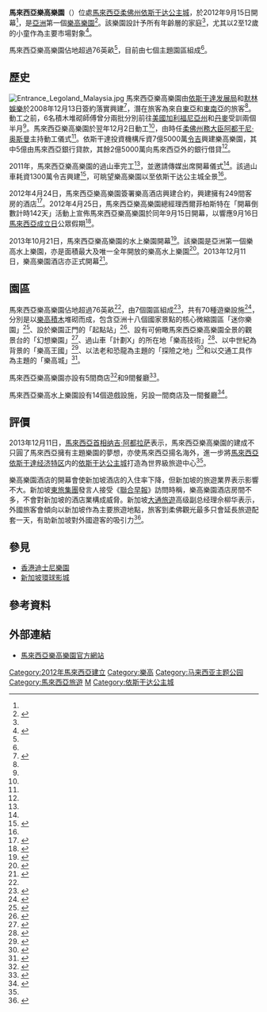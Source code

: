 {{Infobox amusement park
| name = 馬來西亞樂高樂園
| image = [[File:Legoland_Malaysia_logo.svg|250px]]
| location = {{MYS}}[[柔佛州|柔佛州]][[依斯干达公主城|依斯干达公主城]]
| owner = [[默林娛樂|默林娛樂]]
| season = 全年
| opening_date = 2012年9月15日<ref name="new">{{cite web|date=2012-04-25|url=http://www.nst.com.my/top-news/asia-s-first-legoland-to-open-on-sept-15-1.77554?localLinksEnabled=false&utm_source=twitterfeed&utm_medium=twitter|title=Asia's first Legoland to open on Sept 15|work=New Straits Times|accessdate=2012-04-28|deadurl=yes|archiveurl=https://web.archive.org/web/20120908034731/http://www.nst.com.my/top-news/asia-s-first-legoland-to-open-on-sept-15-1.77554?localLinksEnabled=false&utm_source=twitterfeed&utm_medium=twitter|archivedate=2012-09-08}}</ref>
| rides =
| coasters =
| water_rides =
| homepage = [http://www.legoland.com.my/ www.legoland.com.my]
| coordinates = {{coord|1|25|30|N|103|37|38|E|region:MY_type:city_source:GNS-enwiki|display=it}}
}}
'''馬來西亞樂高樂園'''（{{lang-ms|Legoland Malaysia}}）位處[[馬來西亞|馬來西亞]][[柔佛州|柔佛州]][[依斯干达公主城|依斯干达公主城]]，於2012年9月15日開幕<ref name="new" />，是[[亞洲|亞洲]]第一個[[樂高樂園|樂高樂園]]<ref name="tourismmalaysia2">{{cite web|url=http://www.promotemalaysia.com.tw/info_1_sub2_1.aspx?Starting_Point_id=12&Views_data_id=231|title=馬來西亞樂高樂園(LEGOLAND Malaysia)|publisher=馬來西亞觀光局在台辦事處|accessdate=2015-09-04|archive-date=2014-04-24|archive-url=https://web.archive.org/web/20140424113937/http://www.promotemalaysia.com.tw/info_1_sub2_1.aspx?Starting_Point_id=12&Views_data_id=231|dead-url=yes}}</ref>。該樂園設計予所有年齡層的家庭<ref name="tourismmalaysia2" />，尤其以2至12歲的小童作為主要市場對象<ref name=sinchew2>{{cite news|url=http://news.sinchew.com.my/node/140873|title=柔大臣主持動土禮‧樂高樂園提前2012年竣工|publisher=星洲日報|date=2009-12-03|accessdate=2015-09-04|archive-url=https://web.archive.org/web/20160305071726/http://news.sinchew.com.my/node/140873|archive-date=2016-03-05|dead-url=yes}}</ref>。

馬來西亞樂高樂園佔地超過76英畝<ref name="tourismmalaysia2" />，目前由七個主題園區組成<ref name="tourismmalaysia2" />。

==歷史==
[[File:Entrance_Legoland_Malaysia.jpg|right]]
馬來西亞樂高樂園由[[依斯干達发展局|依斯干達发展局]]和[[默林娛樂|默林娛樂]]於2008年12月13日簽約落實興建<ref name=sinchew>{{cite news|url=http://news.sinchew.com.my/node/94139|title=亞洲首座‧柔特區建樂高樂園|publisher=星洲日報|date=2008-12-12|accessdate=2015-09-04}}{{Dead link|date=2019年11月 |bot=InternetArchiveBot |fix-attempted=yes }}</ref>，潛在旅客為來自[[東亞|東亞]]和[[東南亞|東南亞]]的旅客<ref name=sinchew />。動工之前，6名積木堆砌師傅曾分兩批分別前往[[美國|美國]][[加利福尼亞州|加利福尼亞州]]和[[丹麥|丹麥]]受訓兩個半月<ref name=sinchew2 />。馬來西亞樂高樂園於翌年12月2日動工<ref name=sinchew2 />，由時任[[柔佛州務大臣|柔佛州務大臣]][[阿都干尼·奥斯曼|阿都干尼·奥斯曼]]主持動工儀式<ref name=sinchew2 />。依斯干達投資機構斥資7億5000萬[[令吉|令吉]]興建樂高樂園，其中5億由馬來西亞銀行貸款，其餘2億5000萬向馬來西亞外的銀行借貸<ref name=sinchew2 />。

2011年，馬來西亞樂高樂園的過山車完工<ref name=lianhe1 />，並邀請傳媒出席開幕儀式<ref name=lianhe1 />。該過山車耗資1300萬令吉興建<ref name=lianhe1>{{cite web|url=http://www.malaysiaeconomy.net/my_economy11/special_industry_zone1/2011-12-07/14987.html|title=亚洲首座乐高乐园明年底开放|author=聯合早報|publisher=Malaysia Economy|date=2011-12-07|accessdate=2015-09-05|archive-date=2019-11-05|archive-url=https://web.archive.org/web/20191105174339/http://www.malaysiaeconomy.net/my_economy11/special_industry_zone1/2011-12-07/14987.html|dead-url=no}}</ref>，可眺望樂高樂園以至依斯干达公主城全景<ref name=lianhe1 />。

2012年4月24日，馬來西亞樂高樂園簽署樂高酒店興建合約，興建擁有249間客房的酒店<ref name=sinchew3>{{cite news|url=http://www.mediachinese.com/node/54330|title=馬來西亞‧提前3個月完工‧樂高樂園9月開幕|publisher=世華多媒體有限公司|author=星洲日報|date=2012-04-27|accessdate=2015-09-06|archive-date=2019-10-29|archive-url=https://web.archive.org/web/20191029231424/http://www.mediachinese.com/node/54330|dead-url=no}}</ref>。2012年4月25日，馬來西亞樂高樂園總經理西爾菲柏斯特在「開幕倒數計時142天」活動上宣佈馬來西亞樂高樂園於同年9月15日開幕，以響應9月16日[[馬來西亞成立日|馬來西亞成立日]]公眾假期<ref>{{cite news|url=http://www.orientaldaily.com.my/nation/gn18232|title=下月起门票促销　乐高乐园915开幕|publisher=東方日報|date=2015-04-25|accessdate=2015-09-06|archive-date=2019-12-15|archive-url=https://web.archive.org/web/20191215155919/https://www.orientaldaily.com.my/nation/gn18232|dead-url=no}}</ref>。

2013年10月21日，馬來西亞樂高樂園的水上樂園開幕<ref name=sinchew4>{{cite news|url=http://news.sinchew.com.my/node/310105?tid=1|title=樂高水上樂園10月21開幕|publisher=星洲日報|date=2013-07-12|accessdate=2015-09-06|archive-url=https://web.archive.org/web/20160305010331/http://news.sinchew.com.my/node/310105?tid=1|archive-date=2016-03-05|dead-url=yes}}</ref>。該樂園是亞洲第一個樂高水上樂園，亦是面積最大及唯一全年開放的樂高水上樂園<ref name=appledaily>{{cite news|url=http://hk.apple.nextmedia.com/supplement/travel/art/20131022/18473491|title=全球最大LEGOLAND Water Park　浸住水砌樂高|publisher=蘋果日報|date=2013-07-12|accessdate=2015-09-06|archive-date=2016-12-08|archive-url=https://web.archive.org/web/20161208055233/http://hk.apple.nextmedia.com/supplement/travel/art/20131022/18473491|dead-url=no}}</ref>。2013年12月11日，樂高樂園酒店亦正式開幕<ref name=sinchew5>{{cite news|url=http://news.sinchew.com.my/topic/node/416050?tid=751|title=納吉：樂高樂園讓我國揚名|publisher=星洲日報|date=2013-12-11|accessdate=2015-09-07}}{{Dead link|date=2019年11月 |bot=InternetArchiveBot |fix-attempted=yes }}</ref>。

==園區==
馬來西亞樂高樂園佔地超過76英畝<ref name="tourismmalaysia2" />，由7個園區組成<ref>{{cite web|url=http://www.legoland.com.my/zh-CHS/LEGOLAND/Activities/|title=多元化的互动游乐设施，表演节目及景点，尽在LEGOLAND.|publisher=Malaysia Legoland Resort|accessdate=2015-09-07|deadurl=yes|archiveurl=https://web.archive.org/web/20150905210417/http://www.legoland.com.my/zh-CHS/LEGOLAND/Activities/|archivedate=2015-09-05}}</ref>，共有70種遊樂設施<ref>{{cite web|url=http://hk.blog.kkday.com/29905/malaysia-legoland|title=星馬親子遊必去景點！馬來西亞LEGOLAND.|publisher=KKDAY HK|accessdate=2019-12-13|deadurl=yes|archiveurl=https://web.archive.org/web/20191228162236/https://hk.blog.kkday.com/29905/malaysia-legoland|archivedate=2019-12-28}}</ref>，分別是以[[樂高積木|樂高積木]]堆砌而成，包含亞洲十八個國家景點的核心微縮園區「迷你樂園」<ref>{{cite web|url=http://www.legoland.com.my/zh-CHS/LEGOLAND/Activities/7/|title=迷你乐园 Miniland|publisher=Malaysia Legoland Resort|accessdate=2015-09-07|deadurl=yes|archiveurl=https://web.archive.org/web/20150910170356/http://www.legoland.com.my/zh-CHS/LEGOLAND/Activities/7/|archivedate=2015-09-10}}</ref>、設於樂園正門的「起點站」<ref>{{cite web|url=http://www.legoland.com.my/zh-CHS/LEGOLAND/Activities/1/|title=起点站 The Beginning|publisher=Malaysia Legoland Resort|accessdate=2015-09-07|deadurl=yes|archiveurl=https://web.archive.org/web/20150909204315/http://www.legoland.com.my/zh-CHS/LEGOLAND/Activities/1/|archivedate=2015-09-09}}</ref>、設有可俯瞰馬來西亞樂高樂園全景的觀景台的「幻想樂園」<ref>{{cite web|url=http://www.legoland.com.my/zh-CHS/LEGOLAND/Activities/4/|title=幻想乐园 Imagination|publisher=Malaysia Legoland Resort|accessdate=2015-09-07|deadurl=yes|archiveurl=https://web.archive.org/web/20150909201724/http://www.legoland.com.my/zh-CHS/LEGOLAND/Activities/4/|archivedate=2015-09-09}}</ref>、過山車「計劃X」的所在地「樂高技術」<ref>{{cite web|url=http://www.legoland.com.my/zh-CHS/LEGOLAND/Activities/5/|title=乐高技术 LEGO® TECHNIC®|publisher=Malaysia Legoland Resort|accessdate=2015-09-07|deadurl=yes|archiveurl=https://web.archive.org/web/20150907125727/http://www.legoland.com.my/zh-CHS/LEGOLAND/Activities/5/|archivedate=2015-09-07}}</ref>、以中世紀為背景的「樂高王國」<ref>{{cite web|url=http://www.legoland.com.my/zh-CHS/LEGOLAND/Activities/3/|title=乐高王国 LEGO® Kingdoms|publisher=Malaysia Legoland Resort|accessdate=2015-09-07|deadurl=yes|archiveurl=https://web.archive.org/web/20150910170145/http://www.legoland.com.my/zh-CHS/LEGOLAND/Activities/3/|archivedate=2015-09-10}}</ref>、以法老和恐龍為主題的「探險之地」<ref>{{cite web|url=http://www.legoland.com.my/zh-CHS/LEGOLAND/Activities/6/|title=探险之地 Land Of Adventure|publisher=Malaysia Legoland Resort|accessdate=2015-09-07|deadurl=yes|archiveurl=https://web.archive.org/web/20150908122121/http://www.legoland.com.my/zh-CHS/LEGOLAND/Activities/6/|archivedate=2015-09-08}}</ref>和以交通工具作為主題的「樂高城」<ref>{{cite web|url=http://www.legoland.com.my/zh-CHS/LEGOLAND/Activities/2/|title=乐高城 LEGO® City|publisher=Malaysia Legoland Resort|accessdate=2015-09-07|deadurl=yes|archiveurl=https://web.archive.org/web/20150907122625/http://www.legoland.com.my/zh-CHS/LEGOLAND/Activities/2/|archivedate=2015-09-07}}</ref>。

馬來西亞樂高樂園亦設有5間商店<ref>{{cite web|url=http://www.legoland.com.my/zh-CHS/LEGOLAND/2/|title=商店|publisher=Malaysia Legoland Resort|accessdate=2015-09-07|deadurl=yes|archiveurl=https://web.archive.org/web/20150905205340/http://www.legoland.com.my/zh-CHS/LEGOLAND/2/|archivedate=2015-09-05}}</ref>和9間餐廳<ref>{{cite web|url=http://www.legoland.com.my/zh-CHS/LEGOLAND/1/|title=餐饮|publisher=Malaysia Legoland Resort|accessdate=2015-09-07|deadurl=yes|archiveurl=https://web.archive.org/web/20150906063401/http://www.legoland.com.my/zh-CHS/LEGOLAND/1/|archivedate=2015-09-06}}</ref>。

馬來西亞樂高水上樂園設有14個遊戲設施，另設一間商店及一間餐廳<ref>{{cite web|url=http://www.legoland.com.my/Explore/Water-Park/|title=LEGOLAND® Water Park|publisher=Malaysia Legoland Resort|accessdate=2015-09-07|deadurl=yes|archiveurl=https://web.archive.org/web/20150905082542/http://www.legoland.com.my/Explore/Water-Park/|archivedate=2015-09-05}}</ref>。

==評價==
2013年12月11日，[[馬來西亞首相|馬來西亞首相]][[纳吉·阿都拉萨|纳吉·阿都拉萨]]表示，馬來西亞樂高樂園的建成不只圓了馬來西亞擁有主題樂園的夢想，亦使馬來西亞揚名海外，進一步將[[馬來西亞依斯干達经济特区|馬來西亞依斯干達经济特区]]内的[[依斯干达公主城|依斯干达公主城]]打造為世界級旅遊中心<ref name=sinchew5 />。

樂高樂園酒店的開幕會使新加坡酒店的入住率下降，但新加坡的旅遊業界表示影響不大。新加坡[[東旅集團|東旅集團]]發言人接受《[[聯合早報|聯合早報]]》訪問時稱，樂高樂園酒店房間不多，不會對新加坡的酒店業構成威脅。新加坡[[大通旅遊|大通旅遊]]高级副总经理佘柳华表示，外國旅客會傾向以新加坡作為主要旅遊地點，旅客到柔佛觀光最多只會延長旅遊配套一天，有助新加坡對外國遊客的吸引力<ref name=lianhe2>{{cite news|url=http://m.65singapore.com/view-17062.html|title=马来西亚乐园不会影响新加坡旅游业|author=联合早报|date=2012-07-13|accessdate=2015-09-07|publisher=瑞投咨网|archive-date=2019-11-29|archive-url=https://web.archive.org/web/20191129040628/http://m.65singapore.com/view-17062.html|dead-url=no}}</ref>。

==參見==
{{Portal box|马来西亚}}
*[[香港迪士尼樂園|香港迪士尼樂園]]
*[[新加坡環球影城|新加坡環球影城]]

==參考資料==
{{reflist|2}}
==外部連結==
{{Commons category|Legoland Malaysia}}
*[http://www.legoland.com.my/ 馬來西亞樂高樂園官方網站] {{Wayback|url=http://www.legoland.com.my/ |date=20160226021151 }}{{en icon}}{{ms icon}}{{zh-hans icon}}

{{樂高}}
{{默林娱乐}}
{{Authority control}}

[[Category:2012年馬來西亞建立|Category:2012年馬來西亞建立]]
[[Category:樂高|Category:樂高]]
[[Category:马来西亚主题公园|Category:马来西亚主题公园]]
[[Category:馬來西亞旅遊|Category:馬來西亞旅遊]]
[[Category:樂高主題公園及度假村|M]]
[[Category:依斯干达公主城|Category:依斯干达公主城]]